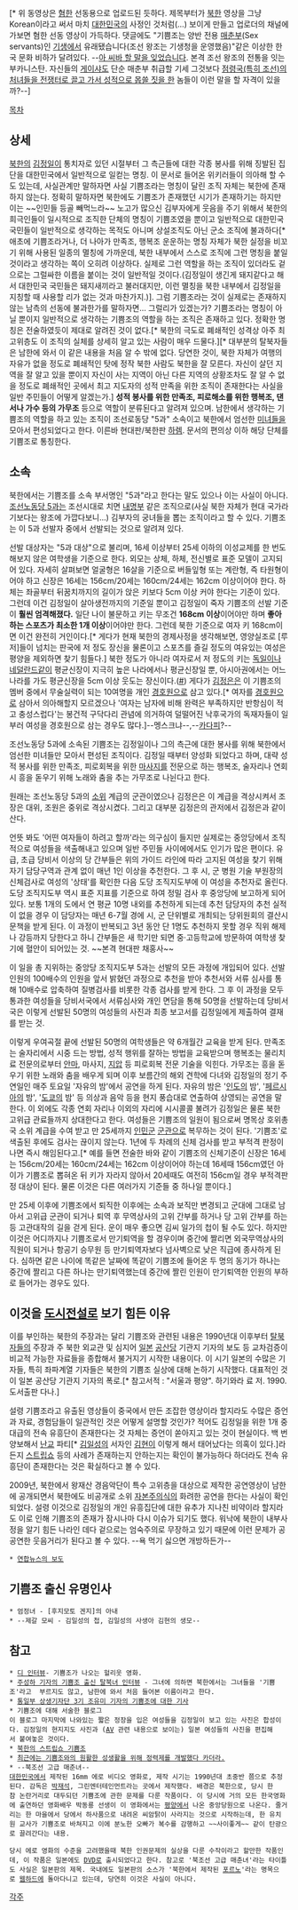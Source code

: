{{{#!html
<iframe width="500" height="408" src="http://serviceapi.nmv.naver.com/flash/convertIframeTag.nhn?vid=705D1C2B6B77C10C6511463C2458197E492A&outKey=V1270b453c07c3d8660c84944cb88d639b03134145d3150699f754944cb88d639b031" frameborder="no" scrolling="no"></iframe>
}}}

{{{#!html
<iframe width="420" height="315" src="//www.youtube.com/embed/IrEA1IM89Lg?rel=0" frameborder="0" allowfullscreen></iframe>
}}}
[* 위 동영상은 [[혐한]] 선동용으로 업로드된 듯하다. 제목부터가 [[북한]] 영상을 그냥 Korean이라고 써서 마치 [[대한민국]]의 사정인 것처럼(…) 보이게 만들고 업로더의 채널에 가보면 혐한 선동 영상이 가득하다. 댓글에도 "기쁨조는 양반 전용 [[매춘부]](Sex servants)인 [[기생]]에서 유래됐습니다(조선 왕조는 기생청을 운영했음)"같은 이상한 한국 문화 비하가 달려있다. --[[아 씨바 할 말을 잊었습니다]]. 본격 조선 왕조의 전통을 잇는 부카니스탄. 자신들의 [[게이샤]]도 단순 매춘부 취급할 기세 그것보다 [[일본군 위안부|점령국(특히 조선)의 처녀들을  전쟁터로 끌고 가서 성적으로 몹쓸 짓을 한]] 놈들이 이런 말을 할 자격이 있을까?--]


[[목차]]

== 상세 ==
[[북한]]의 [[김정일]]이 통치자로 있던 시절부터 그 측근들에 대한 각종 봉사를 위해 징발된 집단을 대한민국에서 일반적으로 일컫는 명칭. 이 문서로 들어온 위키러들이 의아해 할 수도 있는데, 사실관계만 말하자면 사실 기쁨조라는 명칭이 달린 조직 자체는 북한에 존재하지 않는다. 정확히 말하자면 북한에도 기쁨조가 존재했던 시기가 존재하기는 하지만 이는 ~~인민들 등골 빼먹느라~~ 노고가 많으신 김부자에게 웃음을 주기 위해서 북한의 희극인들이 일시적으로 조직한 단체의 명칭이 기쁨조였을 뿐이고 일반적으로 대한민국 국민들이 일반적으로 생각하는 목적도 아니며 상설조직도 아닌 군소 조직에 불과하다[* 애초에 기쁨조라거나, 더 나아가 만족조, 행복조 운운하는 명칭 자체가 북한 실정을 비꼬기 위해 사용된 일종의 멸칭에 가까운데, 북한 내부에서 스스로 조직에 그런 명칭을 붙일 것이라고 생각하는 쪽이 오히려 이상하다. 실제로 그런 역할을 하는 조직이 있더라도 겉으로는 그럴싸한 이름을 붙이는 것이 일반적일 것이다.(김정일이 생긴게 돼지같다고 해서 대한민국 국민들은 돼지새끼라고 불러대지만, 이런 멸칭을 북한 내부에서 김정일을 지칭할 때 사용할 리가 없는 것과 마찬가지.)]. 
그럼 기쁨조라는 것이 실제로는 존재하지 않는 남측의 선동에 불과한가를 말하자면... 그럴리가 있겠는가? 기쁨조라는 명칭이 아닐 뿐이지 일반적으로 생각하는 기쁨조의 역할을 하는 조직은 존재하고 있다.
정확한 명칭은 전술하였듯이 제대로 알려진 것이 없다.[* 북한의 극도로 폐쇄적인 성격상 아주 최고위층도 이 조직의 실체를 상세히 알고 있는 사람이 매우 드물다.][* 대부분의 탈북자들은 남한에 와서 이 같은 내용을 처음 알 수 밖에 없다. 당연한 것이, 북한 자체가 여행의 자유가 없을 정도로 폐쇄적인 탓에 정작 북한 사람도 북한을 잘 모른다. 자신이 살던 지역을 잘 알고 있을 뿐이지 자신이 사는 지역이 아닌 다른 지역의 상황조차도 잘 알 수 없을 정도로 폐쇄적인 곳에서 최고 지도자의 성적 만족을 위한 조직이 존재한다는 사실을 일반 주민들이 어떻게 알겠는가.] '''성적 봉사를 위한 만족조, 피로해소를 위한 행복조, 댄서나 가수 등의 가무조''' 등으로 역할이 분류된다고 알려져 있으며. 남한에서 생각하는 기쁨조의 역할을 하고 있는 조직이 조선로동당 "5과" 소속이고 북한에서 엄선한 [[미녀]]들을 모아서 편성되었다고 한다. 이른바 현대판/북한판 [[하렘]]. 문서의 편의상 이하 해당 단체를 기쁨조로 통칭한다.

== 소속 ==
북한에서는 기쁨조를 소속 부서명인 "5과"라고 한다는 말도 있으나 이는 사실이 아니다. [[조선노동당 5과]]는 조선시대로 치면 [[내명부]] 같은 조직으로(사실 북한 자체가 현대 국가라기보다는 왕조에 가깝다보니...) 김부자의 궁녀들을 뽑는 조직이라고 할 수 있다. 기쁨조는 이 5과 선발자 중에서 선발되는 것으로 알려져 있다.

선발 대상자는 "5과 대상"으로 불리며, 16세 이상부터 25세 이하의 이성교제를 한 번도 해보지 않은 여학생을 기준으로 한다. 외모는 상체, 하체, 전신별로 표준 모델이 고지되어 있다. 자세히 살펴보면 얼굴형은 16살을 기준으로 버들잎형 또는 계란형, 즉 타원형이어야 하고 신장은 16세는 156cm/20세는 160cm/24세는 162cm 이상이어야 한다. 하체는 좌골부터 뒤꿈치까지의 길이가 앉은 키보다 5cm 이상 커야 한다는 기준이 있다. 그런데 이건 김정일이 살아생전까지의 기준일 뿐이고 김정일이 죽자 기쁨조의 선발 기준이 '''훨씬 엄격해졌다.''' 일단 나이 불문하고 키는 무조건 '''168cm 이상'''이어야만 하며 '''좋아하는 스포츠가 최소한 1개 이상'''이어야만 한다. 그런데 북한 기준으로 여자 키 168cm이면 이건 완전히 거인이다.[* 게다가 현재 북한의 경제사정을 생각해보면, 영양실조로 [루저]들이 넘치는 판국에 저 정도 장신을 물론이고 스포츠를 즐길 정도의 여유있는 여성은 평양을 제외하면 찾기 힘들다.] 북한 정도가 아니라 여자로서 저 정도의 키는 [[독일]]이나 [[네덜란드]]같이 평균신장이 지극히 높은 나라에서나 평균신장일 뿐, 아시아권에서는 어느 나라를 가도 평균신장을 5cm 이상 웃도는 장신이다.([http://article.joins.com/news/article/article.asp?total_id=5966751 #]) 게다가 [[김정은]]은 이 기쁨조의 멤버 중에서 무술실력이 되는 10여명을 개인 [[경호원]]으로 삼고 있다.[* 여자를 [[경호원]]으로 삼아서 의아해할지 모르겠으나 '여자는 남자에 비해 완력은 부족하지만 반항심이 적고 충성스럽다'는 봉건적 구닥다리 관념에 의거하여 덜떨어진 낙후국가의 독재자들이 일부러 여성을 경호원으로 삼는 경우도 많다.]--멩스크냐--,--[[카다피]]?--

조선노동당 5과에 소속된 기쁨조는 김정일이나 그의 측근에 대한 봉사를 위해 북한에서 엄선한 미녀들만 모아서 편성된 조직이다. 김정일 때부터 양성화 되었다고 하며, 대략 성적 봉사를 위한 만족조, 피로회복을 위한 [[마사지]]를 전문으로 하는 행복조, 술자리나 연회시 흥을 돋우기 위해 노래와 춤을 추는 가무조로 나뉜다고 한다.

원래는 조선노동당 5과의 [[소위]] 계급의 군관이였으나 김정은은 이 계급을 격상시켜서 조장은 대위, 조원은 중위로 격상시켰다. 그리고 대부분 김정은의 관저에서 김정은과 같이 산다.

언뜻 봐도 '어떤 여자들이 하려고 할까'라는 의구심이 들지만 실제로는 중앙당에서 조직적으로 여성들을 색출해내고 있으며 일반 주민들 사이에에서도 인기가 많은 편이다. 유급, 초급 당비서 이상의 당 간부들은 위의 가이드 라인에 따라 고지된 여성을 찾기 위해 자기 담당구역과 관계 없이 매년 1인 이상을 추천한다. 그 후 시, 군 병원 기술 부원장의 신체검사로 여성의 '상태'를 확인한 다음 도당 조직지도부에 이 여성을 추천자로 올린다. 도당 조직지도부 역시 표준 지표를 기준으로 하여 정밀 검사 후 중앙당에 보고하게 되어있다. 보통 1개의 도에서 연 평균 10명 내외를 추천하게 되는데 추천 담당자의 추천 실적이 없을 경우 이 담당자는 매년 6-7월 경에 시, 군 단위별로 개최되는 당위원회의 결산시 문책을 받게 된다. 이 과정이 반복되고 3년 동안 단 1명도 추천하지 못할 경우 직위 해제나 강등까지 당한다고 하니 간부들은 새 학기만 되면 중·고등학교에 방문하여 여학생 찾기에 혈안이 되어있는 것. ~~본격 현대판 채홍사~~

이 일을 총 지위하는 중앙당 조직지도부 5과는 선발의 모든 과정에 개입되어 있다. 선발 인원의 100배수의 인원을 앞서 밝혔던 과정으로 추천을 받아 추천서와 서류 심사를 통해 10배수로 압축하여 질병검사를 비롯한 각종 검사를 받게 한다. 그 후 이 과정을 모두 통과한 여성들을 당비서국에서 서류심사와 개인 면담을 통해 50명을 선발하는데 당비서국은 이렇게 선발된 50명의 여성들의 사진과 최종 보고서를 김정일에게 제출하여 결재를 받는 것.

이렇게 우여곡절 끝에 선발된 50명의 여학생들은 약 6개월간 교육을 받게 된다. 만족조는 술자리에서 시중 드는 방법, 성적 행위를 잘하는 방법을 교육받으며 행복조는 물리치료 전문의로부터 [[안마]], 마사지, [[지압]] 등 피로회복 전문 기술을 익힌다. 가무조는 흥을 돋우기 위한 노래와 춤을 배우게 되며 이후 보름간의 해외 견학에 다녀와 김정일의 정기 주연일인 매주 토요일 '자유의 밤'에서 공연을 하게 된다. 자유의 밤은 '[[인도]]의 밤', '[[페르시아]]의 밤', '[[도쿄]]의 밤' 등 의상과 음악 등을 현지 풍습대로 연출하여 상영되는 공연을 말한다. 이 외에도 각종 연회 자리나 이외의 자리에 시시콜콜 불려가 김정일은 물론 북한 고위급 관료들까지 상대한다고 한다. 여성들은 기쁨조의 일원이 됨으로써 명목상 호위총국 소위 계급을 수여 받고 만 25세까지 [[인민군]] [[장교|군관]]으로 복무하는 것이 된다. '기쁨조'로 색출된 후에도 검사는 끊이지 않는다. 1년에 두 차례의 신체 검사를 받고 부적격 판정이 나면 즉시 해임된다고.[* 예를 들면 전술한 바와 같이 기쁨조의 신체기준이 신장은 16세는 156cm/20세는 160cm/24세는 162cm 이상이어야 하는데 16세때 156cm였던 아이가 기쁨조로 뽑혀온 뒤 키가 자라지 않아서 20세때도 여전히 156cm일 경우 부적격판정 대상이 된다. 물론 이것은 다른 여러가지 기준들 중 하나일 뿐이다.]

만 25세 이후에 기쁨조에서 퇴직한 이후에는 소속과 보직만 변경되고 군대에 그대로 남아서 고위급 군관이 되거나 퇴역 후 무역상사의 고위 간부를 하거나 당 고위 간부를 하는 등 고관대작의 길을 걷게 된다. 운이 매우 좋으면 김씨 일가의 첩이 될 수도 있다. 하지만 이것은 어디까지나 기쁨조로서 만기퇴역을 할 경우이며 중간에 짤리면 외국무역상사의 직원이 되거나 항공기 승무원 등 만기퇴역자보다 넘사벽으로 낮은 직급에 종사하게 된다. 심하면 같은 나이에 똑같은 날짜에 똑같이 기쁨조에 들어온 두 명의 동기가 하나는 중간에 짤리고 다른 하나는 만기퇴역했는데 중간에 짤린 인원이 만기퇴역한 인원의 부하로 들어가는 경우도 있다.
== 이것을 [[도시전설]]로 보기 힘든 이유 ==
이를 부인하는 북한의 주장과는 달리 기쁨조와 관련된 내용은 1990년대 이후부터 [[탈북자]]들의 주장과 주 북한 외교관 및 심지어 [[일본]] [[공산당]] 기관지 기자의 보도 등 교차검증이 비교적 가능한 자료들을 종합해서 불거지기 시작한 내용이다. 이 시기 일본의 수많은 기자들, 특히 좌파계열 기자들은 북한의 기쁨조 실상에 대해 논하기 시작했다. 대표적인 것이 일본 공산당 기관지 기자의 폭로.[* 참고서적 : "서울과 평양". 하기와라 료 저. 1990. 도서출판 다나.]

설령 기쁨조라고 유출된 영상들이 중국에서 만든 조잡한 영상이라 할지라도 수많은 증언과 자료, 경험담들이 일관적인 것은 어떻게 설명할 것인가? 적어도 김정일을 위한 1개 중대급의 전속 유흥단이 존재한다는 것 자체는 증언이 쏟아지고 있는 것이 현실이다. 백 번 양보해서 [[난교]] 파티[* [[김일성]]의 서자인 [[김현]]이 이렇게 해서 태어났다는 의혹이 있다.]라든지 [[스트립쇼]] 등의 사례가 존재하는지 안하는지는 확인이 불가능하다 하더라도 전속 유흥단이 존재한다는 것은 확실하다고 볼 수 있다.

2009년, 북한에서 왕재산 경음악단이 특수 고위층을 대상으로 제작한 공연영상이 남한에 공개되면서 북한에도 비공개로 소위 [[자본주의]]식의 화려한 공연을 한다는 사실이 확인되었다. 설령 이것으로 김정일의 개인 유흥집단에 대한 유추가 지나친 비약이라 할지라도 이로 인해 기쁨조의 존재가 잠시나마 다시 이슈가 되기도 했다. 워낙에 북한이 내부사정을 알기 힘든 나라인 데다 겉으로는 엄숙주의로 무장하고 있기 때문에 이런 문제가 공공연한 웃음거리가 된다고 볼 수 있다. --욕 먹기 싫으면 개방하든가--

 * [http://www.yonhapnews.co.kr/politics/2009/10/29/0505000000AKR20091029114100014.HTML 연합뉴스의 보도]

== 기쁨조 출신 유명인사 ==
 * 엄정녀 - [후지모토 겐지]의 아내
 * --제갈 모씨 - 김일성의 첩, 김일성의 사생아 김현의 생모--
== 참고 ==
 * [[디 인터뷰]]- 기쁨조가 나오는 헐리웃 영화.
 * [http://blog.donga.com/nambukstory/archives/431 주성하 기자의 기쁨조 출신 탈북녀 인터뷰] - 그녀에 의하면 북한에서는 그녀들을 '기쁨조'라고  부르지도 않고, 남한에 와서 처음 들어본 이름이라고 한다.
 * [http://blog.daum.net/mounification/8768560 통일부 상생기자단 3기 조유미 기자의 기쁨조에 대한 기사]
 * 기쁨조에 대해 서술한 블로그
 이 블로그 마지막에 나와있는 짧은 정장을 입은 여성들을 김정일이 보고 있는 사진은 합성이다. 김정일의 현지지도 사진과 ([[AV(영상물)|AV]] 관련 내용으로 보이는) 일본 여성들의 사진을 편집해서 붙여놓은 것이다.
 * [http://blog.naver.com/psps0102/80126863727 북한의 스트립쇼 기쁨조]
 * [http://article.joins.com/news/article/article.asp?total_id=7454235 최근에는 기쁨조와의 원활한 성생활을 위해 정력제를 개발했다 카더라.]
 * --북조선 고급 매춘녀--
 [[대한민국]]에서 제작된 16mm 에로 비디오 영화로, 제작 시기는 1990년대 초중반 쯤으로 추정된다. 감독은 [[박재석]], 그린엔터테인먼트라는 곳에서 제작했다. 배경은 북한으로, 당시 한참 논란거리로 대두되던 기쁨조에 관한 문제를 다룬 작품이다. 이 당시에 거의 모든 한국영화에 출연하던 영화배우 박동룡 선생이 이 영화에서는 [[평양]]에서 나온 중앙당원으로 나온다. 줄거리는 한 마을에서 당에서 하사품으로 내려온 씨암탉이 사라지는 것으로 시작하는데, 한 유치원 교사가 기쁨조로 바쳐지고 이에 분노한 오빠가 복수를 감행하고 ~~사이좋게~~ 같이 탄광으로 끌려간다는 내용.

 당시 에로 영화의 수준을 고려했을때 북한 인권문제의 실상을 다룬 수작이라고 할만한 작품인데, 이 작품은 일본에도 [[DVD]]로 출시되었다고 한다. 참고로 '북조선 고급 매춘녀'라는 타이틀도 사실은 일본판의 제목. 국내에도 일본판의 소스가 '북한에서 제작된 [[포르노]]'라는 명목으로 [[웹하드]]에 돌아다니고 있는데, 당연히 이것은 사실이 아니다.
[[각주]]
